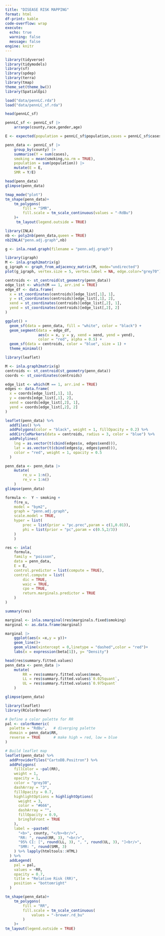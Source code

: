 ```yaml
---
title: "DISEASE RISK MAPPING"
format: html
df-print: kable
code-overflow: wrap
execute: 
  echo: true
  warning: false
  message: false
engine: knitr
---
```


```r
library(tidyverse)
library(tidymodels)
library(sf)
library(spdep)
library(terra)
library(tmap)
theme_set(theme_bw())
library(SpatialEpi)

load("data/pennLC.rda")
load("data/pennLC_sf.rda")
```

```r
head(pennLC_sf)

pennLC_sf <- pennLC_sf |> 
    arrange(county,race,gender,age)

E <- expected(population = pennLC_sf$population,cases = pennLC_sf$cases, n.strata = 16)

penn_data <- pennLC_sf |> 
    group_by(county) |> 
    summarise(Y = sum(cases),
    smoking = mean(smoking,na.rm = TRUE),
    population = sum(population)) |> 
    mutate(E = E,
    SMR = Y/E)
```



```r

head(penn_data)
glimpse(penn_data)

```


```r
tmap_mode("plot")
tm_shape(penn_data)+
    tm_polygons(
        fill = "SMR",
        fill.scale = tm_scale_continuous(values = "-RdBu")
    )+
     tm_layout(legend.outside = TRUE)
```


```r
library(INLA)
nb <- poly2nb(penn_data,queen = TRUE)
nb2INLA("penn.adj.graph",nb)

g <- inla.read.graph(filename = "penn.adj.graph")

library(igraph)
M <- inla.graph2matrix(g)
g_igraph <- graph_from_adjacency_matrix(M, mode="undirected")
plot(g_igraph, vertex.size = 5, vertex.label = NA, edge.color="grey70")
```



```r
centroids <- st_centroid(st_geometry(penn_data))
edge_list <- which(M == 1, arr.ind = TRUE)
edge_df <- data.frame(
  x = st_coordinates(centroids)[edge_list[,1], 1],
  y = st_coordinates(centroids)[edge_list[,1], 2],
  xend = st_coordinates(centroids)[edge_list[,2], 1],
  yend = st_coordinates(centroids)[edge_list[,2], 2]
)
```


```r
ggplot() +
  geom_sf(data = penn_data, fill = "white", color = "black") +
  geom_segment(data = edge_df,
               aes(x = x, y = y, xend = xend, yend = yend),
               color = "red", alpha = 0.5) +
  geom_sf(data = centroids, color = "blue", size = 1) +
  theme_minimal()

```


```r
library(leaflet)

M <- inla.graph2matrix(g)
centroids <- st_centroid(st_geometry(penn_data))
coords <- st_coordinates(centroids)

edge_list <- which(M == 1, arr.ind = TRUE)
edges <- data.frame(
  x = coords[edge_list[,1], 1],
  y = coords[edge_list[,1], 2],
  xend = coords[edge_list[,2], 1],
  yend = coords[edge_list[,2], 2]
)

leaflet(penn_data) %>%
  addTiles() %>%
  addPolygons(color = "black", weight = 1, fillOpacity = 0.2) %>%
  addCircleMarkers(data = centroids, radius = 3, color = "blue") %>%
  addPolylines(
    lng = as.vector(t(cbind(edges$x, edges$xend))),
    lat = as.vector(t(cbind(edges$y, edges$yend))),
    color = "red", weight = 1, opacity = 0.5
  )
```


```r
penn_data <- penn_data |> 
    mutate(
        re_u = 1:n(),
        re_v = 1:n()
    )
glimpse(penn_data)
```



```r
formula <-  Y ~ smoking + 
    f(re_u,
    model = "bym2",
    graph = "penn.adj.graph",
    scale.model = TRUE,
    hyper = list(
        prec = list(prior = "pc.prec",param = c(1,0.01)),
        phi = list(prior = "pc",param = c(0.5,2/3))
    )
    )
```


```r
res <- inla(
    formula,
    family = "poisson",
    data = penn_data,
    E = E,
    control.predictor = list(compute = TRUE),
    control.compute = list(
        dic = TRUE,
        waic = TRUE,
        cpo = TRUE,
        return.marginals.predictor = TRUE
    )
)

summary(res)
```


```r
marginal <- inla.smarginal(res$marginals.fixed$smoking)
marginal <- as.data.frame(marginal)

marginal |> 
    ggplot(aes(x =x,y = y))+
    geom_line()+
    geom_vline(xintercept = 0,linetype = "dashed",color = "red")+
    labs(x = expression(beta[1]), y= "Density")
```


```r
head(res$summary.fitted.values)
penn_data <- penn_data |> 
    mutate(
        RR = res$summary.fitted.values$mean,
        LL = res$summary.fitted.values$`0.025quant`,
        UL = res$summary.fitted.values$`0.975quant`
    )

glimpse(penn_data)
```



```r
library(leaflet)
library(RColorBrewer)

# Define a color palette for RR
pal <- colorNumeric(
  palette = "RdBu",   # diverging palette
  domain = penn_data$RR,
  reverse = TRUE      # make high = red, low = blue
)

# Build leaflet map
leaflet(penn_data) %>%
  addProviderTiles("CartoDB.Positron") %>%
  addPolygons(
    fillColor = ~pal(RR),
    weight = 1,
    opacity = 1,
    color = "grey30",
    dashArray = "3",
    fillOpacity = 0.7,
    highlightOptions = highlightOptions(
      weight = 3,
      color = "#666",
      dashArray = "",
      fillOpacity = 0.9,
      bringToFront = TRUE
    ),
    label = ~paste0(
      "<b>", county, "</b><br/>",
      "RR: ", round(RR, 3), "<br/>",
      "95% CI: [", round(LL, 3), ", ", round(UL, 3), "]<br/>",
      "SMR: ", round(SMR, 3)
    ) %>% lapply(htmltools::HTML)
  ) %>%
  addLegend(
    pal = pal,
    values = ~RR,
    opacity = 0.7,
    title = "Relative Risk (RR)",
    position = "bottomright"
  )

```



```r
tm_shape(penn_data)+
    tm_polygons(
        fill = "RR",
        fill.scale = tm_scale_continuous(
            values = "-brewer.rd_bu"
        )
    )+
tm_layout(legend.outside = TRUE)
```



```r

```